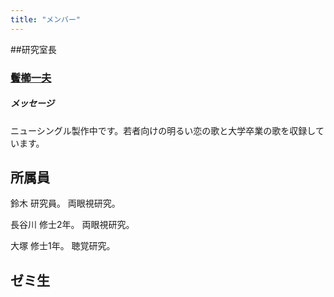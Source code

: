 ```yaml
---
title: "メンバー"
---
```


##研究室長

### [鬢櫛一夫](https://www.chukyo-u.ac.jp/educate/psychol/kyoin/kyoin_2.html)

##### メッセージ

ニューシングル製作中です。若者向けの明るい恋の歌と大学卒業の歌を収録しています。

## 所属員

鈴木
研究員。
両眼視研究。

長谷川
修士2年。
両眼視研究。

大塚
修士1年。
聴覚研究。

## ゼミ生